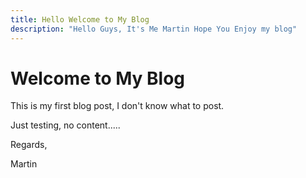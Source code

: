 ```yaml
---
title: Hello Welcome to My Blog
description: "Hello Guys, It's Me Martin Hope You Enjoy my blog"
---
```


# Welcome to My Blog

This is my first blog post, I don't know what to post.

Just testing, no content.....


Regards,


Martin
